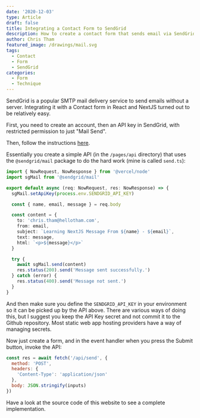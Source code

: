 ```yaml
---
date: '2020-12-03'
type: Article
draft: false
title: Integrating a Contact Form to SendGrid
description: How to create a contact form that sends email via SendGrid
author: Chris Tham
featured_image: /drawings/mail.svg
tags:
  - Contact
  - Form
  - SendGrid
categories:
  - Form
  - Technique
---
```


SendGrid is a popular SMTP mail delivery service to send emails without a
server. Integrating it with a Contact form in React and NextJS turned out
to be relatively easy.

First, you need to create an account, then an API key in SendGrid, with
restricted permission to just "Mail Send".

Then, follow the instructions
[here](https://docs-git-success-185-add-nextjs-sengrid-guide.zeit.now.sh/guides/deploying-nextjs-nodejs-and-sendgrid-with-zeit-now).

Essentially you create a simple API (in the `/pages/api` directory)
that uses the `@sendgrid/mail` package
to do the hard work (mine is called `send.ts`):

```ts
import { NowRequest, NowResponse } from '@vercel/node'
import sgMail from '@sendgrid/mail'

export default async (req: NowRequest, res: NowResponse) => {
  sgMail.setApiKey(process.env.SENDGRID_API_KEY)

  const { name, email, message } = req.body

  const content = {
    to: 'chris.tham@hellotham.com',
    from: email,
    subject: `Learning NextJS Message From ${name} - ${email}`,
    text: message,
    html: `<p>${message}</p>`
  }

  try {
    await sgMail.send(content)
    res.status(200).send('Message sent successfully.')
  } catch (error) {
    res.status(400).send('Message not sent.')
  }
}
```

And then make sure you define the `SENDGRID_API_KEY` in your environment
so it can be picked up by the API above. There are various ways of doing this,
but I suggest you keep the API Key secret and not commit it to the
Github repository. Most static web app hosting providers have a way of
managing secrets.

Now just create a form, and in the event handler when you press the Submit
button, invoke the API:

```js
const res = await fetch('/api/send', {
  method: 'POST',
  headers: {
    'Content-Type': 'application/json'
  },
  body: JSON.stringify(inputs)
})
```

Have a look at the source code of this website to see a complete
implementation.
